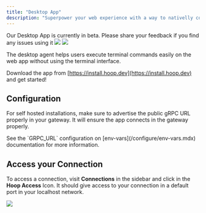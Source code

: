 ```yaml
---
title: "Desktop App"
description: "Superpower your web experience with a way to nativelly connect to your databases and services without the need of our command line"
---
```



<Prerequisites />

<Warning>
  Our Desktop App is currently in beta. Please share your feedback if you find any issues using it
</Warning>

<Frame>
  <img
    className="block dark:hidden"
    src="/images/getting-started/desktop-app_light.png"
  />
  <img
    className="hidden dark:block"
    src="/images/getting-started/desktop-app_dark.png"
  />
</Frame>

The desktop agent helps users execute terminal commands easily on the web app without using the terminal interface.

Download the app from [https://install.hoop.dev](https://install.hoop.dev) and get started!

## Configuration

For self hosted installations, make sure to advertise the public gRPC URL properly in your gateway.
It will ensure the app connects in the gateway properly.

<Info>
  See the `GRPC_URL` configuration on [env-vars](/configure/env-vars.mdx) documentation for more information.
</Info>

## Access your Connection

To access a connection, visit **Connections** in the sidebar and click in the **Hoop Access** Icon.
It should give access to your connection in a default port in your localhost network.

<Frame>
  <img src="/images/getting-started/desktop-app-connection-link.png" />
</Frame>